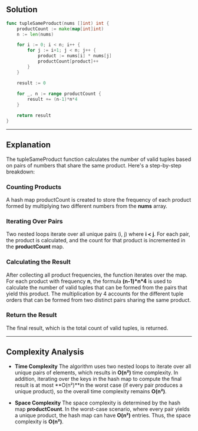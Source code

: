 
## Solution

```go
func tupleSameProduct(nums []int) int {
    productCount := make(map[int]int)
    n := len(nums)

    for i := 0; i < n; i++ {
        for j := i+1; j < n; j++ {
            product := nums[i] * nums[j]
            productCount[product]++
        }
    }

    result := 0
    
    for _, n := range productCount {
        result += (n-1)*n*4
    }

    return result
}
```

<Complex t='n^2' s='n^2'/>

---

## Explanation

The tupleSameProduct function calculates the number of valid tuples based on pairs of numbers that share the same product. Here's a step-by-step breakdown:

### Counting Products

A hash map productCount is created to store the frequency of each product formed by multiplying two different numbers from the **nums** array.

### Iterating Over Pairs

Two nested loops iterate over all unique pairs (i, j) where **i < j**. For each pair, the product is calculated, and the count for that product is incremented in the **productCount** map.

### Calculating the Result

After collecting all product frequencies, the function iterates over the map. For each product with frequency **n**, the formula **(n-1)\*n\*4** is used to calculate the number of valid tuples that can be formed from the pairs that yield this product. The multiplication by 4 accounts for the different tuple orders that can be formed from two distinct pairs sharing the same product.

### Return the Result

The final result, which is the total count of valid tuples, is returned.

---

## Complexity Analysis

- **Time Complexity**
    The algorithm uses two nested loops to iterate over all unique pairs of elements, which results in **O(n²)** time complexity. In addition, iterating over the keys in the hash map to compute the final result is at most **O(n²)**in the worst case (if every pair produces a unique product), so the overall time complexity remains **O(n²)**.

- **Space Complexity**
    The space complexity is determined by the hash map **productCount**. In the worst-case scenario, where every pair yields a unique product, the hash map can have **O(n²)** entries. Thus, the space complexity is **O(n²)**.